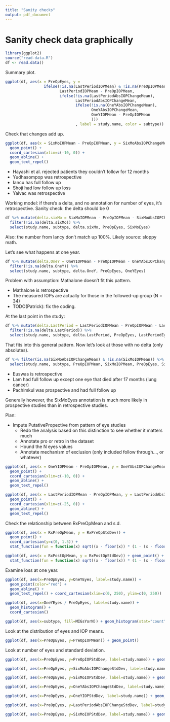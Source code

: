 ```yaml
---
title: "Sanity checks"
output: pdf_document
---
```


# Sanity check data graphically

```r
library(ggplot2)
source("read-data.R")
df <- read.data()
```

Summary plot.

```r
ggplot(df, aes(x = PreOpEyes, y = 
                 ifelse(!is.na(LastPeriodIOPMean) & !is.na(PreOpIOPMean), 
                        LastPeriodIOPMean - PreOpIOPMean,
                        ifelse(!is.na(LastPeriodAbsIOPChangeMean),
                               LastPeriodAbsIOPChangeMean,
                               ifelse(!is.na(OneYAbsIOPChangeMean),
                                      OneYAbsIOPChangeMean,
                                      OneYIOPMean - PreOpIOPMean
                                      )))
                               , label = study.name, color = subtype)) + geom_point() + ylab('IOP change last period') + geom_text_repel()
```

Check that changes add up.

```r
ggplot(df, aes(x = SixMoIOPMean - PreOpIOPMean, y = SixMoAbsIOPChangeMean, label = study.name)) + 
  geom_point() + 
  coord_cartesian(xlim=c(-10, 0)) + 
  geom_abline() + 
  geom_text_repel()
```
 * Hayashi et al. rejected patients they couldn't follow for 12 months
 * Yudhasompop was retrospective
 * Iancu has full follow up
 * Shoji had low follow up loss
 * Yalvac was retrospective
 
Working model: if there's a delta, and no annotation for number of eyes, it's retrospective.
Sanity check: the delta should be 0

```r
df %>% mutate(delta.sixMo = SixMoIOPMean - PreOpIOPMean - SixMoAbsIOPChangeMean) %>% 
  filter(!is.na(delta.sixMo)) %>%
  select(study.name, subtype, delta.sixMo, PreOpEyes, SixMoEyes)
```

Also: the number from Iancy don't match up 100%. Likely source: sloppy math.

Let's see what happens at one year.

```r
df %>% mutate(delta.OneY = OneYIOPMean - PreOpIOPMean - OneYAbsIOPChangeMean) %>% 
  filter(!is.na(delta.OneY)) %>%
  select(study.name, subtype, delta.OneY, PreOpEyes, OneYEyes)
```

Problem with assumption: Mathalone doesn't fit this pattern.

 * Mathalone is retrospective
 * The measured IOPs are actually for those in the followed-up group (N = 34)
 * TODO(Patrick): fix the coding.

At the last point in the study:

```r
df %>% mutate(delta.LastPeriod = LastPeriodIOPMean - PreOpIOPMean - LastPeriodAbsIOPChangeMean) %>% 
  filter(!is.na(delta.LastPeriod)) %>%
  select(study.name, subtype, delta.LastPeriod, PreOpEyes, LastPeriodEyes)
```

That fits into this general pattern. Now let's look at those with no delta (only absolutes).

```r
df %>% filter(is.na(SixMoAbsIOPChangeMean) & !is.na(SixMoIOPMean)) %>%
  select(study.name, subtype, PreOpIOPMean, SixMoIOPMean, PreOpEyes, SixMoEyes)
```

 * Euswas is retrospective
 * Lam had full follow up except one eye that died after 17 months (lung cancer)
 * Pachimkul was prospective and had full follow up

Generally however, the SixMoEyes annotation is much more likely in prospective studies than in retrospective studies.

Plan:

* Impute PutativePropective from pattern of eye studies
  * Redo the analysis based on this distinction to see whether it matters much
  * Annotate pro or retro in the dataset
  * Hound the N eyes values
  * Annotate mechanism of exclusion (only included follow through..., or whatever)

```r
ggplot(df, aes(x = OneYIOPMean - PreOpIOPMean, y = OneYAbsIOPChangeMean, label = study.name)) + 
  geom_point() + 
  coord_cartesian(xlim=c(-10, 0)) + 
  geom_abline() + 
  geom_text_repel()
```

```r
ggplot(df, aes(x = LastPeriodIOPMean - PreOpIOPMean, y = LastPeriodAbsIOPChangeMean, label = study.name)) + 
  geom_point() + 
  coord_cartesian(xlim=c(-25, 0)) + 
  geom_abline() + 
  geom_text_repel()
```


Check the relationship between RxPreOpMean and s.d.
```r
ggplot(df, aes(x = RxPreOpMean, y = RxPreOpStdDev)) + 
  geom_point() + 
  coord_cartesian(y=c(0, 1.5)) + 
  stat_function(fun = function(x) sqrt((x - floor(x)) * (1 - (x - floor(x)))), color="gray70")
```

```r
ggplot(df, aes(x = RxPostOpMean, y = RxPostOpStdDev)) + geom_point() + 
  stat_function(fun = function(x) sqrt((x - floor(x)) * (1 - (x - floor(x)))), color="gray70")
```

Examine loss at one year.

```r
ggplot(df, aes(x=PreOpEyes, y=OneYEyes, label=study.name)) + 
  geom_point(color="red") + 
  geom_abline() + 
  geom_text_repel() + coord_cartesian(xlim=c(0, 250), ylim=c(0, 250))
```

```r
ggplot(df, aes(x=OneYEyes / PreOpEyes, label=study.name)) + 
  geom_histogram() + 
  coord_cartesian()
```

```r
ggplot(df, aes(x=subtype, fill=MIGsYorN)) + geom_histogram(stat="count", position = 'dodge')
```

Look at the distribution of eyes and IOP means. 

```r
ggplot(df, aes(x=PreOpEyes, y=PreOpIOPMean)) + geom_point()
```

Look at number of eyes and standard deviation.

```r
ggplot(df, aes(x=PreOpEyes, y=PreOpIOPStdDev, label=study.name)) + geom_point(color="red") + geom_text_repel(nudge_x = 5)
```

```r
ggplot(df, aes(x=PreOpEyes, y=SixMoAbsIOPChangeStdDev, label=study.name)) + geom_point(color="red") + geom_text_repel(nudge_x = 5)
```

```r
ggplot(df, aes(x=PreOpEyes, y=SixMoIOPStdDev, label=study.name)) + geom_point(color="red") + geom_text_repel(nudge_x = 5)
```

```r
ggplot(df, aes(x=PreOpEyes, y=OneYAbsIOPChangeStdDev, label=study.name)) + geom_point(color="red") + geom_text_repel(nudge_x = 5)
```

```r
ggplot(df, aes(x=PreOpEyes, y=OneYIOPStdDev, label=study.name)) + geom_point(color="red") + geom_text_repel(nudge_x = 5)
```

```r
ggplot(df, aes(x=PreOpEyes, y=LastPeriodAbsIOPChangeStdDev, label=study.name)) + geom_point(color="red") + geom_text_repel(nudge_x = 5)
```

```r
ggplot(df, aes(x=PreOpEyes, y=SixMoIOPStdDev, label=study.name)) + geom_point(color="red") + geom_text_repel(nudge_x = 5)
```
